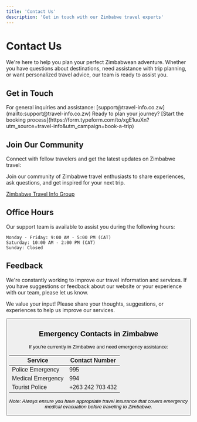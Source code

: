 ```yaml
---
title: 'Contact Us'
description: 'Get in touch with our Zimbabwe travel experts'
---
```


# Contact Us

We're here to help you plan your perfect Zimbabwean adventure. Whether you have questions about destinations, need assistance with trip planning, or want personalized travel advice, our team is ready to assist you.

## Get in Touch

<CardGroup cols={2}>
  <Card title="Email Support" icon="envelope">
    For general inquiries and assistance:  
    [support@travel-info.co.zw](mailto:support@travel-info.co.zw)
  </Card>
  <Card title="Book a Trip" icon="calendar-check">
    Ready to plan your journey?  
    [Start the booking process](https://form.typeform.com/to/xgE1uuXn?utm_source=travel-info&utm_campaign=book-a-trip)
  </Card>
</CardGroup>

## Join Our Community

Connect with fellow travelers and get the latest updates on Zimbabwe travel:

<Card title="Facebook Group" icon="facebook">
  Join our community of Zimbabwe travel enthusiasts to share experiences, ask questions, and get inspired for your next trip.
  
  [Zimbabwe Travel Info Group](https://www.facebook.com/groups/zimbabwetravelinfo)
</Card>

## Office Hours

Our support team is available to assist you during the following hours:

```
Monday - Friday: 9:00 AM - 5:00 PM (CAT)
Saturday: 10:00 AM - 2:00 PM (CAT)
Sunday: Closed
```

## Feedback

We're constantly working to improve our travel information and services. If you have suggestions or feedback about our website or your experience with our team, please let us know.

<Accordion title="Submit Feedback">
  We value your input! Please share your thoughts, suggestions, or experiences to help us improve our services.
  
  <Button
    text="Share Your Feedback"
    icon="comment"
    href="https://form.typeform.com/to/feedback123"
  />
</Accordion>

## Emergency Contacts in Zimbabwe

If you're currently in Zimbabwe and need emergency assistance:

| Service | Contact Number |
| ------- | -------------- |
| Police Emergency | 995 |
| Medical Emergency | 994 |
| Tourist Police | +263 242 703 432 |

*Note: Always ensure you have appropriate travel insurance that covers emergency medical evacuation before traveling to Zimbabwe.*